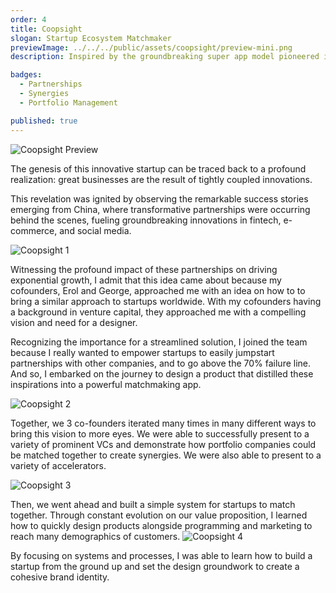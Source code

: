 ```yaml
---
order: 4
title: Coopsight
slogan: Startup Ecosystem Matchmaker
previewImage: ../../../public/assets/coopsight/preview-mini.png
description: Inspired by the groundbreaking super app model pioneered in China, this innovative startup was founded with a clear mission – to facilitate viable synergies and partnerships for startups to thrive upon. Coopsight utilizes proprietary algorithms and advanced analytics to empower users, intelligently suggesting optimal matchups among a diverse array of startups, investors, and accelerators. The ultimate goal is to enhance network efficiency and enable startups to unleash their full potential, propelling them towards unprecedented growth.

badges:
  - Partnerships
  - Synergies
  - Portfolio Management

published: true
---
```


![Coopsight Preview](/assets/coopsight/preview.png)

The genesis of this innovative startup can be traced back to a profound realization: great businesses are the result of tightly coupled innovations.

This revelation was ignited by observing the remarkable success stories emerging from China, where transformative partnerships were occurring behind the scenes, fueling groundbreaking innovations in fintech, e-commerce, and social media.

![Coopsight 1](/assets/coopsight/1.png)

Witnessing the profound impact of these partnerships on driving exponential growth, I admit that this idea came about because my cofounders, Erol and George, approached me with an idea on how to to bring a similar approach to startups worldwide. With my cofounders having a background in venture capital, they approached me with a compelling vision and need for a designer.

Recognizing the importance for a streamlined solution, I joined the team because I really wanted to empower startups to easily jumpstart partnerships with other companies, and to go above the 70% failure line. And so, I embarked on the journey to design a product that distilled these inspirations into a powerful matchmaking app.

![Coopsight 2](/assets/coopsight/2.png)

Together, we 3 co-founders iterated many times in many different ways to bring this vision to more eyes. We were able to successfully present to a variety of prominent VCs and demonstrate how portfolio companies could be matched together to create synergies. We were also able to present to a variety of accelerators.

![Coopsight 3](/assets/coopsight/3.png)

Then, we went ahead and built a simple system for startups to match together. Through constant evolution on our value proposition, I learned how to quickly design products alongside programming and marketing to reach many demographics of customers.
![Coopsight 4](/assets/coopsight/4.png)

By focusing on systems and processes, I was able to learn how to build a startup from the ground up and set the design groundwork to create a cohesive brand identity.
